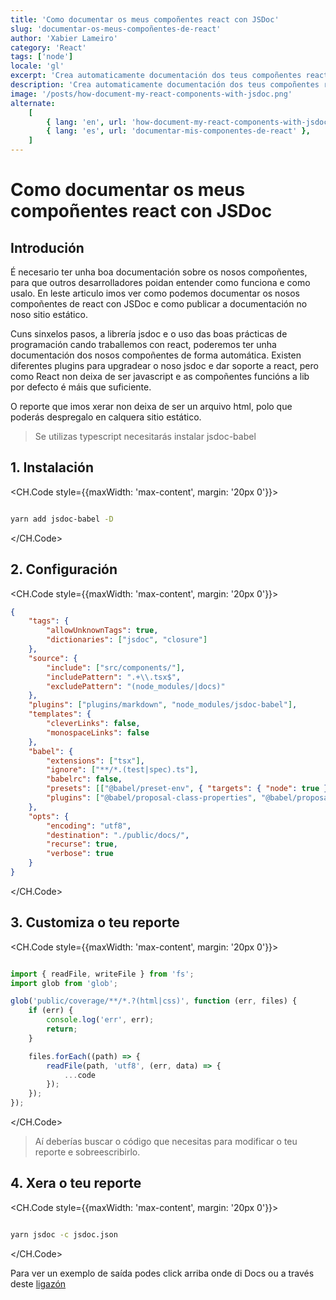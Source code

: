 ```yaml
---
title: 'Como documentar os meus compoñentes react con JSDoc'
slug: 'documentar-os-meus-compoñentes-de-react'
author: 'Xabier Lameiro'
category: 'React'
tags: ['node']
locale: 'gl'
excerpt: 'Crea automaticamente documentación dos teus compoñentes react con jsdoc e publícaa no teu sitio estático'
description: 'Crea automaticamente documentación dos teus compoñentes react con jsdoc e publícaa no teu sitio estático'
image: '/posts/how-document-my-react-components-with-jsdoc.png'
alternate:
    [
        { lang: 'en', url: 'how-document-my-react-components-with-jsdoc' },
        { lang: 'es', url: 'documentar-mis-componentes-de-react' },
    ]
---
```


# Como documentar os meus compoñentes react con JSDoc

<Date date="01-16-2023" />

## Introdución

É necesario ter unha boa documentación sobre os nosos compoñentes, para que outros desarrolladores poidan entender como funciona e como usalo. En leste articulo imos ver como podemos documentar os nosos compoñentes de react con JSDoc e como publicar a documentación no noso sitio estático.

Cuns sinxelos pasos, a librería jsdoc e o uso das boas prácticas de programación cando traballemos con react, poderemos ter unha documentación dos nosos compoñentes de forma automática. Existen diferentes plugins para upgradear o noso jsdoc e dar soporte a react, pero como React non deixa de ser javascript e as compoñentes funcións a lib por defecto é máis que suficiente.

O reporte que imos xerar non deixa de ser un arquivo html, polo que poderás despregalo en calquera sitio estático.

> Se utilizas typescript necesitarás instalar jsdoc-babel

## 1. Instalación

<CH.Code style={{maxWidth: 'max-content', margin: '20px 0'}}>

```bash

yarn add jsdoc-babel -D

```

</CH.Code>

## 2. Configuración

<CH.Code style={{maxWidth: 'max-content', margin: '20px 0'}}>

```json jsdoc.json
{
    "tags": {
        "allowUnknownTags": true,
        "dictionaries": ["jsdoc", "closure"]
    },
    "source": {
        "include": ["src/components/"],
        "includePattern": ".+\\.tsx$",
        "excludePattern": "(node_modules/|docs)"
    },
    "plugins": ["plugins/markdown", "node_modules/jsdoc-babel"],
    "templates": {
        "cleverLinks": false,
        "monospaceLinks": false
    },
    "babel": {
        "extensions": ["tsx"],
        "ignore": ["**/*.(test|spec).ts"],
        "babelrc": false,
        "presets": [["@babel/preset-env", { "targets": { "node": true } }], "@babel/preset-typescript"],
        "plugins": ["@babel/proposal-class-properties", "@babel/proposal-object-rest-spread"]
    },
    "opts": {
        "encoding": "utf8",
        "destination": "./public/docs/",
        "recurse": true,
        "verbose": true
    }
}
```

</CH.Code>

## 3. Customiza o teu reporte

<CH.Code style={{maxWidth: 'max-content', margin: '20px 0'}}>

```js custom-reporter.js mark=13

import { readFile, writeFile } from 'fs';
import glob from 'glob';

glob('public/coverage/**/*.?(html|css)', function (err, files) {
    if (err) {
        console.log('err', err);
        return;
    }

    files.forEach((path) => {
        readFile(path, 'utf8', (err, data) => {
            ...code
        });
    });
});


```

</CH.Code>

> Aí deberías buscar o código que necesitas para modificar o teu reporte e sobreescribirlo.

## 4. Xera o teu reporte

<CH.Code style={{maxWidth: 'max-content', margin: '20px 0'}}>

```bash

yarn jsdoc -c jsdoc.json

```

</CH.Code>

Para ver un exemplo de saída podes click arriba onde di Docs ou a través deste [ligazón](https://xabierlameiro.com/docs 'Link to my docs')
